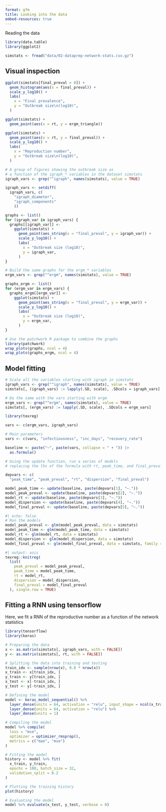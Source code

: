 ```yaml
---
format: gfm
title: Looking into the data
embed-resources: true
---
```



Reading the data

```r
library(data.table)
library(ggplot2)

simstats <- fread("data/02-dataprep-network-stats.csv.gz")
```

## Visual inspection

```r
ggplot(simstats[final_preval > 0]) +
  geom_histogram(aes(x = final_preval)) +
  scale_y_log10() +
  labs(
    x = "Final prevalence",
    y = "Outbreak size\n(log10)",
  )

ggplot(simstats) +
  geom_point(aes(x = rt, y = ergm_triangle)) 

ggplot(simstats) +
  geom_point(aes(x = rt, y = final_preval)) +
  scale_y_log10() +
  labs(
    x = "Reproduction number",
    y = "Outbreak size\n(log10)",
  )

# A group of figures showing the outbreak size as 
# a function of the igraph_* variables in the dataset simstats
igraph_vars <- grep("^igraph", names(simstats), value = TRUE)

igraph_vars <- setdiff(
  igraph_vars, c(
    "igraph_diameter",
    "igraph_components"
    ))

graphs <- list()
for (igraph_var in igraph_vars) {
  graphs[[igraph_var]] <-
    ggplot(simstats) +
      geom_point(aes_string(x = "final_preval", y = igraph_var)) +
      scale_y_log10() +
      labs(
        x = "Outbreak size (log10)",
        y = igraph_var,
      )
}

# Build the same graphs for the ergm_* variables
ergm_vars <- grep("^ergm", names(simstats), value = TRUE)

graphs_ergm <- list()
for (ergm_var in ergm_vars) {
  graphs_ergm[[ergm_var]] <-
    ggplot(simstats) +
      geom_point(aes_string(x = "final_preval", y = ergm_var)) +
      scale_y_log10() +
      labs(
        x = "Outbreak size (log10)",
        y = ergm_var,
      )
}

# Use the patchwork R package to combine the graphs
library(patchwork)
wrap_plots(graphs, ncol = 4)
wrap_plots(graphs_ergm, ncol = 4)
```

## Model fitting

```r
# Scale all the variables starting with igraph in simstats
igraph_vars <- grep("^igraph", names(simstats), value = TRUE)
simstats[, (igraph_vars) := lapply(.SD, scale), .SDcols = igraph_vars]

# Do the same with the vars starting with ergm
ergm_vars <- grep("^ergm", names(simstats), value = TRUE)
simstats[, (ergm_vars) := lapply(.SD, scale), .SDcols = ergm_vars]
```

```r
library(texreg)

vars <- c(ergm_vars, igraph_vars)

# Main parameters
vars <- c(vars, "infectiousness", "inc_days", "recovery_rate")

baseline <- paste("~", paste(vars, collapse = " + ")) |>
  as.formula()
```

```r

# Using the update function, run a series of models
# replacing the lhs of the formula with rt, peak_time, and final_preval

depvars <- c(
  "peak_time", "peak_preval", "rt", "dispersion", "final_preval")

model_peak_time <- update(baseline, paste(depvars[1], "~."))
model_peak_preval <- update(baseline, paste(depvars[2], "~."))
model_rt <- update(baseline, paste(depvars[3], "~."))
model_dispersion <- update(baseline, paste(depvars[4], "~."))
model_final_preval <- update(baseline, paste(depvars[5], "~."))
```

```r
#| echo: false
# Run the models
model_peak_preval <- glm(model_peak_preval, data = simstats)
model_peak_time <- glm(model_peak_time, data = simstats)
model_rt <- glm(model_rt, data = simstats)
model_dispersion <- glm(model_dispersion, data = simstats)
model_final_preval <- glm(model_final_preval, data = simstats, family = poisson())
```

```r
#| output: asis
texreg::knitreg(
  list(
    peak_preval = model_peak_preval,
    peak_time = model_peak_time,
    rt = model_rt,
    dispersion = model_dispersion,
    final_preval = model_final_preval
  ), single.row = TRUE)
```

## Fitting a RNN using tensorflow

Here, we fit a RNN of the reproductive number as a function of the network 
statistics

```r
library(tensorflow)
library(keras)

# Preparing the data
x <- as.matrix(simstats[, igraph_vars, with = FALSE])
y <- as.matrix(simstats[, rt, with = FALSE])

# Splitting the data into training and testing
train_idx <- sample(nrow(x), 0.8 * nrow(x))
x_train <- x[train_idx, ]
y_train <- y[train_idx, ]
x_test <- x[-train_idx, ]
y_test <- y[-train_idx, ]

# Defining the model
model <- keras_model_sequential() %>%
  layer_dense(units = 64, activation = "relu", input_shape = ncol(x_train)) %>%
  layer_dense(units = 64, activation = "relu") %>%
  layer_dense(units = 1)

# Compiling the model
model %>% compile(
  loss = "mse",
  optimizer = optimizer_rmsprop(),
  metrics = c("mae", "mse")
)

# Fitting the model
history <- model %>% fit(
  x_train, y_train,
  epochs = 100, batch_size = 32,
  validation_split = 0.2
)

# Plotting the training history
plot(history)

# Evaluating the model
model %>% evaluate(x_test, y_test, verbose = 0)
```

